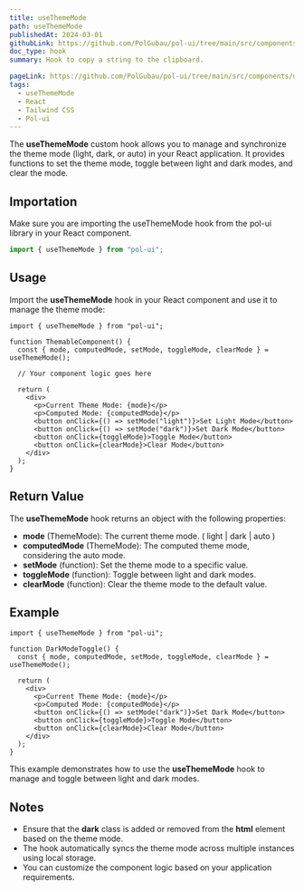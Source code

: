 ```yaml
---
title: useThemeMode
path: useThemeMode
publishedAt: 2024-03-01
githubLink: https://github.com/PolGubau/pol-ui/tree/main/src/components/useThemeMode
doc_type: hook
summary: Hook to copy a string to the clipboard.

pageLink: https://github.com/PolGubau/pol-ui/tree/main/src/components/useThemeMode
tags:
  - useThemeMode
  - React
  - Tailwind CSS
  - Pol-ui
---
```


The **useThemeMode** custom hook allows you to manage and synchronize the theme mode (light, dark, or auto) in your React application. It provides functions to set the theme mode, toggle between light and dark modes, and clear the mode.

## Importation

Make sure you are importing the useThemeMode hook from the pol-ui library in your React component.

```jsx
import { useThemeMode } from "pol-ui";
```

## Usage

Import the **useThemeMode** hook in your React component and use it to manage the theme mode:

```tsx
import { useThemeMode } from "pol-ui";

function ThemableComponent() {
  const { mode, computedMode, setMode, toggleMode, clearMode } = useThemeMode();

  // Your component logic goes here

  return (
    <div>
      <p>Current Theme Mode: {mode}</p>
      <p>Computed Mode: {computedMode}</p>
      <button onClick={() => setMode("light")}>Set Light Mode</button>
      <button onClick={() => setMode("dark")}>Set Dark Mode</button>
      <button onClick={toggleMode}>Toggle Mode</button>
      <button onClick={clearMode}>Clear Mode</button>
    </div>
  );
}
```

## Return Value

The **useThemeMode** hook returns an object with the following properties:

- **mode** (ThemeMode): The current theme mode. ( light | dark | auto )
- **computedMode** (ThemeMode): The computed theme mode, considering the auto mode.
- **setMode** (function): Set the theme mode to a specific value.
- **toggleMode** (function): Toggle between light and dark modes.
- **clearMode** (function): Clear the theme mode to the default value.

## Example

```tsx
import { useThemeMode } from "pol-ui";

function DarkModeToggle() {
  const { mode, computedMode, setMode, toggleMode, clearMode } = useThemeMode();

  return (
    <div>
      <p>Current Theme Mode: {mode}</p>
      <p>Computed Mode: {computedMode}</p>
      <button onClick={() => setMode("dark")}>Set Dark Mode</button>
      <button onClick={toggleMode}>Toggle Mode</button>
      <button onClick={clearMode}>Clear Mode</button>
    </div>
  );
}
```

This example demonstrates how to use the **useThemeMode** hook to manage and toggle between light and dark modes.

## Notes

- Ensure that the **dark** class is added or removed from the **html** element based on the theme mode.
- The hook automatically syncs the theme mode across multiple instances using local storage.
- You can customize the component logic based on your application requirements.
